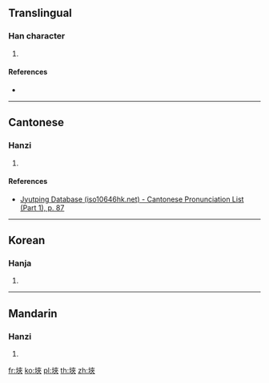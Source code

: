 {{character info/new}}
==Translingual==

===Han character===
{{Han char|rn=32|rad=土|as=07|sn=10|four=|canj=GKOO|ids=⿰土夾}}

# {{defn|Han|sort=土07}}

====References====
* {{Han ref|kx=0229.260|dkj=05114|dj=0465.160|hdz=10443.100|uh=57C9|ud=22473}}

----

==Cantonese==

===Hanzi===
{{yue-hanzi|jyut=[[gaap3]]|y=gaap3}}

# {{defn|lang=yue|sort=土07}}

====References====
* [http://www.iso10646hk.net/jp/document/download.jsp Jyutping Database (iso10646hk.net) - Cantonese Pronunciation List (Part 1), p. 87]

----

==Korean==

===Hanja===
{{ko-hanja|hangeul=협|rv=hyeop|mr=hyŏp}}

# {{defn|lang=ko|sort=土07}}

----

==Mandarin==

===Hanzi===
{{cmn-hanzi|pin=[[jiá]] ([[jia2]])|wg=chia<sup>2</sup>}}

# {{defn|lang=cmn|sort=土07}}

[[fr:埉]]
[[ko:埉]]
[[pl:埉]]
[[th:埉]]
[[zh:埉]]
